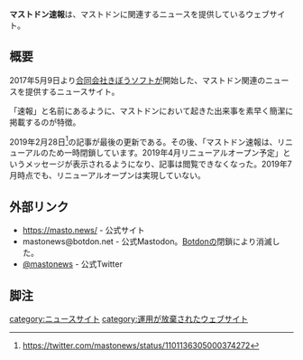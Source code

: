{{Infobox website
| Name = {{Ruby|マストドン速報|マストドンそくほう}}
| Image = [[file:mastonews_chara.png|200px]]
| URL = https://masto.news/
| Admin = [[合同会社きぼうソフト]]
| Country = 日本
| Start = 2017年5月9日
}}
'''マストドン速報'''は、マストドンに関連するニュースを提供しているウェブサイト。

== 概要 ==
2017年5月9日より[[合同会社きぼうソフト]]が開始した、マストドン関連のニュースを提供するニュースサイト。

「速報」と名前にあるように、マストドンにおいて起きた出来事を素早く簡潔に掲載するのが特徴。

2019年2月28日<ref>https://twitter.com/mastonews/status/1101136305000374272</ref>の記事が最後の更新である。その後、「マストドン速報は、リニューアルのため一時閉鎖しています。2019年4月リニューアルオープン予定」というメッセージが表示されるようになり、記事は閲覧できなくなった。2019年7月時点でも、リニューアルオープンは実現していない。

== 外部リンク ==
* https://masto.news/ - 公式サイト
* mastonews@botdon.net - 公式Mastodon。[[Botdon]]の閉鎖により消滅した。
* [https://twitter.com/mastonews @mastonews] - 公式Twitter

==脚注==
<references />

[[category:ニュースサイト]]
[[category:運用が放棄されたウェブサイト]]
{{DEFAULTSORT:そくほう}}